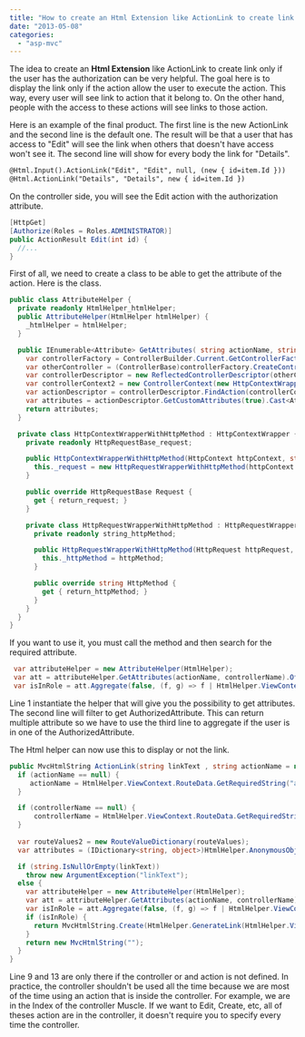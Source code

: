 ```yaml
---
title: "How to create an Html Extension like ActionLink to create link only if the user has the authorization"
date: "2013-05-08"
categories:
  - "asp-mvc"
---
```


The idea to create an **Html Extension** like ActionLink to create link only if the user has the authorization can be very helpful. The goal here is to display the link only if the action allow the user to execute the action. This way, every user will see link to action that it belong to. On the other hand, people with the access to these actions will see links to those action.

Here is an example of the final product. The first line is the new ActionLink and the second line is the default one. The result will be that a user that has access to "Edit" will see the link when others that doesn't have access won't see it. The second line will show for every body the link for "Details".

```html 
@Html.Input().ActionLink("Edit", "Edit", null, (new { id=item.Id })) 
@Html.ActionLink("Details", "Details", new { id=item.Id })
```

On the controller side, you will see the Edit action with the authorization attribute.

```csharp
[HttpGet]
[Authorize(Roles = Roles.ADMINISTRATOR)]
public ActionResult Edit(int id) {
  //...
}
```

First of all, we need to create a class to be able to get the attribute of the action. Here is the class.

```csharp
public class AttributeHelper {
  private readonly HtmlHelper_htmlHelper;
  public AttributeHelper(HtmlHelper htmlHelper) {
    _htmlHelper = htmlHelper;
  }

  public IEnumerable<Attribute> GetAttributes( string actionName, string controllerName, string method = "GET") {
    var controllerFactory = ControllerBuilder.Current.GetControllerFactory();
    var otherController = (ControllerBase)controllerFactory.CreateController(new RequestContext(_htmlHelper.ViewContext.HttpContext, new RouteData()), controllerName);
    var controllerDescriptor = new ReflectedControllerDescriptor(otherController.GetType());
    var controllerContext2 = new ControllerContext(new HttpContextWrapperWithHttpMethod(_htmlHelper.ViewContext.HttpContext.ApplicationInstance.Context, method), new RouteData(), otherController);
    var actionDescriptor = controllerDescriptor.FindAction(controllerContext2, actionName);
    var attributes = actionDescriptor.GetCustomAttributes(true).Cast<Attribute>().ToArray();
    return attributes;
  }

  private class HttpContextWrapperWithHttpMethod : HttpContextWrapper {
    private readonly HttpRequestBase_request;

    public HttpContextWrapperWithHttpMethod(HttpContext httpContext, string method): base(httpContext) {
      this._request = new HttpRequestWrapperWithHttpMethod(httpContext.Request, method);
    }

    public override HttpRequestBase Request {
      get { return_request; }
    }

    private class HttpRequestWrapperWithHttpMethod : HttpRequestWrapper {
      private readonly string_httpMethod;

      public HttpRequestWrapperWithHttpMethod(HttpRequest httpRequest, string httpMethod): base(httpRequest) {
        this._httpMethod = httpMethod;
      }

      public override string HttpMethod {
        get { return_httpMethod; }
      }
    }
  }
}
```

If you want to use it, you must call the method and then search for the required attribute.

```csharp
 var attributeHelper = new AttributeHelper(HtmlHelper);
 var att = attributeHelper.GetAttributes(actionName, controllerName).OfType<AuthorizeAttribute>();
 var isInRole = att.Aggregate(false, (f, g) => f | HtmlHelper.ViewContext.HttpContext.User.IsInRole(g.Roles));
```

Line 1 instantiate the helper that will give you the possibility to get attributes. The second line will filter to get AuthorizedAttribute. This can return multiple attribute so we have to use the third line to aggregate if the user is in one of the AuthorizedAttribute.

The Html helper can now use this to display or not the link.

```csharp
public MvcHtmlString ActionLink(string linkText , string actionName = null , string controllerName = null , object routeValues = null , object htmlAttributes=null) {
  if (actionName == null) {
     actionName = HtmlHelper.ViewContext.RouteData.GetRequiredString("action");
  }

  if (controllerName == null) {
      controllerName = HtmlHelper.ViewContext.RouteData.GetRequiredString("controller");
  }
  
  var routeValues2 = new RouteValueDictionary(routeValues); 
  var attributes = (IDictionary<string, object>)HtmlHelper.AnonymousObjectToHtmlAttributes(htmlAttributes);

  if (string.IsNullOrEmpty(linkText)) 
    throw new ArgumentException("linkText"); 
  else { 
    var attributeHelper = new AttributeHelper(HtmlHelper); 
    var att = attributeHelper.GetAttributes(actionName, controllerName).OfType<AuthorizeAttribute>(); 
    var isInRole = att.Aggregate(false, (f, g) => f | HtmlHelper.ViewContext.HttpContext.User.IsInRole(g.Roles)); 
    if (isInRole) { 
      return MvcHtmlString.Create(HtmlHelper.GenerateLink(HtmlHelper.ViewContext.RequestContext, HtmlHelper.RouteCollection, linkText, (string)null, actionName, controllerName, routeValues2, attributes)); 
    } 
    return new MvcHtmlString(""); 
  } 
}
```

Line 9 and 13 are only there if the controller or and action is not defined. In practice, the controller shouldn't be used all the time because we are most of the time using an action that is inside the controller. For example, we are in the Index of the controller Muscle. If we want to Edit, Create, etc, all of theses action are in the controller, it doesn't require you to specify every time the controller.
